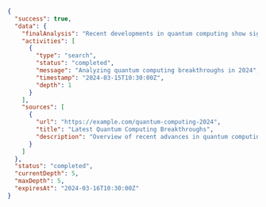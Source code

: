 ```json
{
  "success": true,
  "data": {
    "finalAnalysis": "Recent developments in quantum computing show significant progress in several key areas:\n\n1. Error Correction: Improved quantum error correction techniques have increased qubit stability\n2. Quantum Supremacy: Multiple demonstrations of quantum advantage in specific computational tasks\n3. Hardware Advances: New architectures using superconducting circuits and trapped ions\n4. Commercial Applications: Growing industry adoption in optimization and cryptography",
    "activities": [
      {
        "type": "search",
        "status": "completed",
        "message": "Analyzing quantum computing breakthroughs in 2024",
        "timestamp": "2024-03-15T10:30:00Z",
        "depth": 1
      }
    ],
    "sources": [
      {
        "url": "https://example.com/quantum-computing-2024",
        "title": "Latest Quantum Computing Breakthroughs",
        "description": "Overview of recent advances in quantum computing technology"
      }
    ]
  },
  "status": "completed",
  "currentDepth": 5,
  "maxDepth": 5,
  "expiresAt": "2024-03-16T10:30:00Z"
}
```

